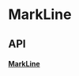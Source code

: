 # MarkLine

## API

#### [MarkLine](https://github.com/reaviz/reaviz/blob/master/src/common/MarkLine/MarkLine.tsx)
